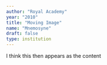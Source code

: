 ```yaml
---
author: "Royal Academy"
year: "2010"
title: "Moving Image"
name: "Mnemosyne"
draft: false
type: institution
---
```

I think this then appears as the content
